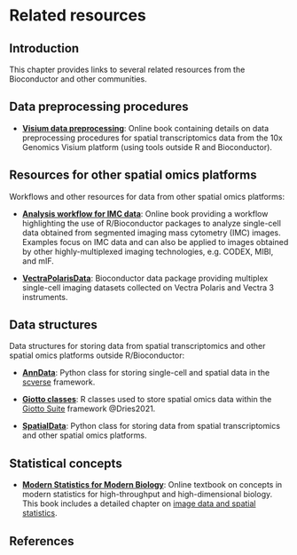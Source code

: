 # Related resources {#sec-apx-related-resources}

## Introduction

This chapter provides links to several related resources from the Bioconductor and other communities.


## Data preprocessing procedures {#sec-apx-related-resources-data-preprocessing}

- [**Visium data preprocessing**](https://lmweber.org/Visium-data-preprocessing/): Online book containing details on data preprocessing procedures for spatial transcriptomics data from the 10x Genomics Visium platform (using tools outside R and Bioconductor).


## Resources for other spatial omics platforms

Workflows and other resources for data from other spatial omics platforms:

- [**Analysis workflow for IMC data**](https://bodenmillergroup.github.io/IMCDataAnalysis/): Online book providing a workflow highlighting the use of R/Bioconductor packages to analyze single-cell data obtained from segmented imaging mass cytometry (IMC) images. Examples focus on IMC data and can also be applied to images obtained by other highly-multiplexed imaging technologies, e.g. CODEX, MIBI, and mIF.

- [**VectraPolarisData**](https://bioconductor.org/packages/VectraPolarisData): Bioconductor data package providing multiplex single-cell imaging datasets collected on Vectra Polaris and Vectra 3 instruments.


## Data structures

Data structures for storing data from spatial transcriptomics and other spatial omics platforms outside R/Bioconductor:

- [**AnnData**](https://anndata.readthedocs.io/en/latest/): Python class for storing single-cell and spatial data in the [scverse](https://scverse.org/) framework.

- [**Giotto classes**](https://drieslab.github.io/Giotto_website/articles/structure.html): R classes used to store spatial omics data within the [Giotto Suite](https://drieslab.github.io/Giotto_website/index.html) framework @Dries2021.

- [**SpatialData**](https://spatialdata.scverse.org/en/latest/): Python class for storing data from spatial transcriptomics and other spatial omics platforms.


## Statistical concepts

- [**Modern Statistics for Modern Biology**](https://www.huber.embl.de//msmb/index.html): Online textbook on concepts in modern statistics for high-throughput and high-dimensional biology. This book includes a detailed chapter on [image data and spatial statistics](https://www.huber.embl.de//msmb/Chap-Images.html).


## References {.unnumbered}
